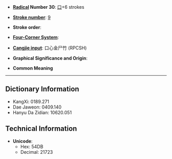 * '''[[Wiktionary:Chinese radical index| Radical]] Number 30''': [[Wiktionary:Chinese radical index 口|口]]+6 strokes

* '''[[Wiktionary:Chinese total strokes index|Stroke number]]''': [[Wiktionary:Chinese total strokes index 9|9]]

* '''Stroke order''': 

* '''[[Wiktionary:Chinese four corner index|Four-Corner System]]''': 

* '''[[Wiktionary:Chinese Cangjie index|Cangjie input]]''': 口心金尸竹 (RPCSH)

* '''Graphical Significance and Origin''': 

* '''Common Meaning'''

----

== Dictionary Information ==

* KangXi: 0189.271
* Dae Jaweon: 0409.140
* Hanyu Da Zidian: 10620.051

== Technical Information ==

* '''Unicode''':
** Hex: 54DB
** Decimal: 21723